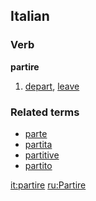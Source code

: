 ==Italian==
===Verb===
'''partire'''

# [[depart]], [[leave]]

===Related terms===
*[[parte]]
*[[partita]]
*[[partitive]]
*[[partito]]
{{It-conj-ire|part|essere}}

[[it:partire]]
[[ru:Partire]]